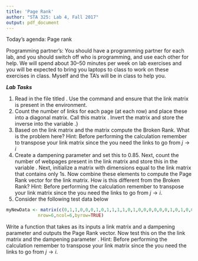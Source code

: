 ```yaml
---
title: 'Page Rank'
author: "STA 325: Lab 4, Fall 2017"
output: pdf_document
---
```


Today's agenda: Page rank

Programming partner's:
You should have a programming partner for each lab, and you should switch off who is programming, and use each other for help. We will spend about 30--50 minutes per week on lab exercises and you will be expected to bring you laptops to class to work on these exercises in class. Myself and the TA's will be in class to help you.

***Lab Tasks***


1. Read in the file titled \textsf{pageRank.RData}. Use the \textsf{ls()} command and ensure that the link matrix \textsf{myData} is present in the environment.
2. Count the number of links for each page (at each row) and place these into a diagonal matrix. Call this matrix \textsf{M}. Invert the matrix \textsf{M} and store the inverse into the variable \textsf{MInv}.}
3. Based on the link matrix and the matrix \textsf{M} compute the Broken Rank. What is the problem here? Hint: Before performing the calculation remember to transpose your link matrix since the you need the links to go from $j \rightarrow i$
4. Create a dampening parameter \textsf{d} and set this to 0.85. Next, count the number of webpages present in the link matrix and store this in the variable \textsf{n}. Next, initialize a matrix \textsf{E} with dimensions equal to the link matrix that contains only 1s. Now combine these elements to compute the Page Rank vector for the link matrix. How is this different from the Broken Rank? Hint: Before performing the calculation remember to transpose your link matrix since the you need the links to go from $j \rightarrow i$. 
5.  
Consider the following test data below
```r
myNewData <- matrix(c(0,1,1,0,0,0,1,0,1,1,1,1,0,1,0,0,0,0,0,0,1,0,1,0,0,1,1,0,0,0,0,0,1,0,0,0),
            nrow=6,ncol=6,byrow=TRUE)
```

Write a function \textsf{myPageRank} that takes as its inputs a link matrix and a dampening parameter and outputs the Page Rank vector. Now test this on the the link matrix \textsf{myNewData} and the dampening parameter \textsf{d}. Hint: Before performing the calculation remember to transpose your link matrix since the you need the links to go from $j \rightarrow i$. 


